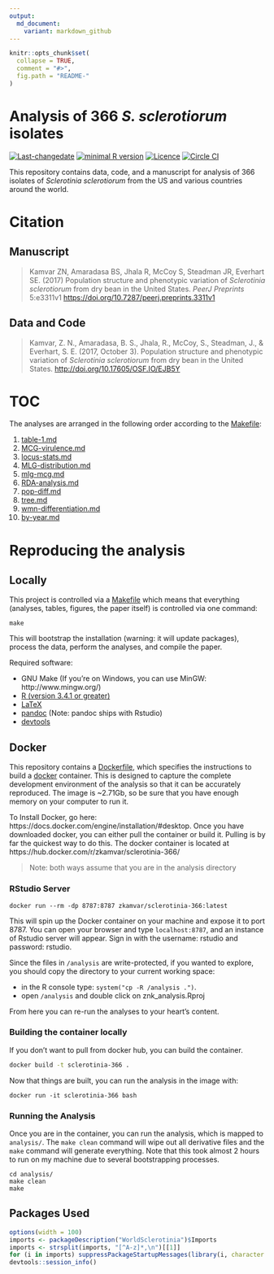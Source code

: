 ```yaml
---
output:
  md_document:
    variant: markdown_github
---
```


<!-- README.md is generated from README.Rmd. Please edit that file -->

```r
knitr::opts_chunk$set(
  collapse = TRUE,
  comment = "#>",
  fig.path = "README-"
)
```

# Analysis of 366 *S. sclerotiorum* isolates

[![Last-changedate](https://img.shields.io/badge/last%20change-`r gsub('-', '--', Sys.Date())`-brightgreen.svg)](https://github.com/everhartlab/sclerotinia-366/commits/master) [![minimal R version](https://img.shields.io/badge/R%3E%3D-3.4.1-brightgreen.svg)](https://cran.r-project.org/) [![Licence](https://img.shields.io/github/license/mashape/apistatus.svg)](http://choosealicense.com/licenses/mit/)  [![Circle CI](https://circleci.com/gh/everhartlab/sclerotinia-366.svg?style=shield&circle-token=:circle-token)](https://circleci.com/gh/everhartlab/sclerotinia-366)

This repository contains data, code, and a manuscript for analysis of 366 isolates of *Sclerotinia sclerotiorum* from the US and various countries around the world. 

# Citation

## Manuscript

> Kamvar ZN, Amaradasa BS, Jhala R, McCoy S, Steadman JR, Everhart SE. (2017) Population structure and phenotypic variation of *Sclerotinia sclerotiorum* from dry bean in the United States. *PeerJ Preprints* 5:e3311v1 <https://doi.org/10.7287/peerj.preprints.3311v1>

## Data and Code

> Kamvar, Z. N., Amaradasa, B. S., Jhala, R., McCoy, S., Steadman, J., & Everhart, S. E. (2017, October 3). Population structure and phenotypic variation of *Sclerotinia sclerotiorum* from dry bean in the United States. <http://doi.org/10.17605/OSF.IO/EJB5Y>

# TOC

The analyses are arranged in the following order according to the [Makefile]:

 1. [table-1.md]
 1. [MCG-virulence.md]
 1. [locus-stats.md]
 1. [MLG-distribution.md]
 1. [mlg-mcg.md]
 1. [RDA-analysis.md]
 1. [pop-diff.md]
 1. [tree.md]
 1. [wmn-differentiation.md]
 1. [by-year.md]

# Reproducing the analysis

## Locally

This project is controlled via a [Makefile] which means that everything (analyses, tables, figures, the paper itself) is controlled via one command:

```
make
```

This will bootstrap the installation (warning: it will update packages),
process the data, perform the analyses, and compile the paper. 

Required software:

 - GNU Make (If you're on Windows, you can use MinGW: http://www.mingw.org/)
 - [R (version 3.4.1 or greater)](https://r-project.org)
 - [LaTeX](https://www.latex-project.org/get)
 - [pandoc](http://pandoc.org/) (Note: pandoc ships with Rstudio)
 - [devtools](https://github.com/hadley/devtools#readme)


## Docker

This repository contains a [Dockerfile](Dockerfile), which specifies the
instructions to build a [docker](https://www.docker.com/) container. This is
designed to capture the complete development environment of the analysis so
that it can be accurately reproduced. The image is ~2.71Gb, so be sure that you
have enough memory on your computer to run it. 

To Install Docker, go here: https://docs.docker.com/engine/installation/#desktop. Once you have downloaded docker, you can either pull the container or build it. Pulling is by far the quickest way to do this.
The docker container is located at https://hub.docker.com/r/zkamvar/sclerotinia-366/ 

> Note: both ways assume that you are in the analysis directory

### RStudio Server

```
docker run --rm -dp 8787:8787 zkamvar/sclerotinia-366:latest
```

This will spin up the Docker container on your machine and expose it to port 8787. You can open your browser and type `localhost:8787`, and an instance of Rstudio server will appear. Sign in with the username: rstudio and password: rstudio.

Since the files in `/analysis` are write-protected, if you wanted to explore, you should copy the directory to your current working space:


- in the R console type: `system("cp -R /analysis .")`. 
- open `/analysis` and double click on znk_analysis.Rproj

From here you can re-run the analyses to your heart's content. 

### Building the container locally

If you don't want to pull from docker hub, you can build the container.

```sh
docker build -t sclerotinia-366 .
```

Now that things are built, you can run the analysis in the image with:

```
docker run -it sclerotinia-366 bash
```

### Running the Analysis

Once you are in the container, you can run the analysis, which is mapped to
`analysis/`. The `make clean` command will wipe out all derivative files and
the `make` command will generate everything. Note that this took almost 2 hours
to run on my machine due to several bootstrapping processes. 

```
cd analysis/
make clean
make
```


[Makefile]: Makefile
[table-1.md]: results/table-1.md
[MCG-virulence.md]: results/MCG-virulence.md
[locus-stats.md]: results/locus-stats.md
[MLG-distribution.md]: results/MLG-distribution.md
[mlg-mcg.md]: results/mlg-mcg.md
[RDA-analysis.md]: results/RDA-analysis.md
[pop-diff.md]: results/pop-diff.md
[tree.md]: results/tree.md
[wmn-differentiation.md]: results/wmn-differentiation.md
[by-year.md]: results/by-year.md

## Packages Used

```r
options(width = 100)
imports <- packageDescription("WorldSclerotinia")$Imports
imports <- strsplit(imports, "[^A-z]*,\n")[[1]]
for (i in imports) suppressPackageStartupMessages(library(i, character.only = TRUE))
devtools::session_info()
```
